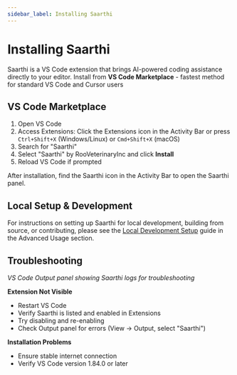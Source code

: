 ```yaml
---
sidebar_label: Installing Saarthi
---
```


# Installing Saarthi

Saarthi is a VS Code extension that brings AI-powered coding assistance directly to your editor. Install from
**VS Code Marketplace** - fastest method for standard VS Code and Cursor users

## VS Code Marketplace

1. Open VS Code
2. Access Extensions: Click the Extensions icon in the Activity Bar or press `Ctrl+Shift+X` (Windows/Linux) or `Cmd+Shift+X` (macOS)
3. Search for "Saarthi"
4. Select "Saarthi" by RooVeterinaryInc and click **Install**
5. Reload VS Code if prompted

After installation, find the Saarthi icon in the Activity Bar to open the Saarthi panel.

## Local Setup & Development

For instructions on setting up Saarthi for local development, building from source, or contributing, please see the [Local Development Setup](/advanced-usage/local-development-setup) guide in the Advanced Usage section.

## Troubleshooting

*VS Code Output panel showing Saarthi logs for troubleshooting*

**Extension Not Visible**
* Restart VS Code
* Verify Saarthi is listed and enabled in Extensions
* Try disabling and re-enabling
* Check Output panel for errors (View → Output, select "Saarthi")

**Installation Problems**
* Ensure stable internet connection
* Verify VS Code version 1.84.0 or later

